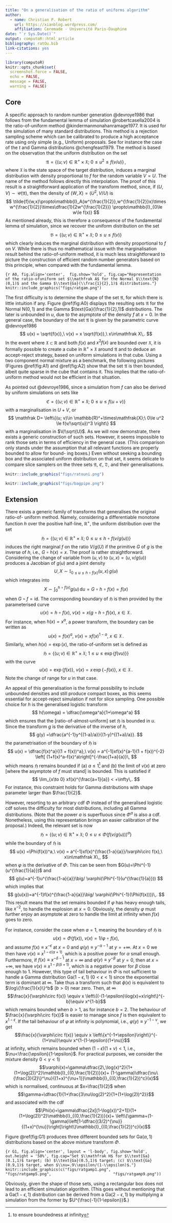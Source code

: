 ```yaml
---
title: "On a generalisation of the ratio of uniforms algorithm"
author:
  - name: Christian P. Robert
    url: https://xianblog.wordpress.com/
    affiliation: Ceremade - Université Paris-Dauphine 
date: "`r Sys.Date()`"
output: computoR::html_article
bibliography: ratOu.bib
link-citations: yes
---
```


```r
library(computoR)
knitr::opts_chunk$set(
  screenshot.force = FALSE, 
  echo = FALSE,
  message = FALSE, 
  warning = FALSE)
```

## Core 

A specific approach to random number generation @devroye1986 that follows from the fundamental lemma of simulation @robertcasella2004 is
the ratio-of-uniform method @kindermanmonahanramage1977. It is used for the simulation of many standard distributions. This method is a rejection sampling scheme which can be calibrated to produce a high acceptance rate using only simple (e.g., Uniform) proposals. See for instance the case of the $t$ and Gamma distributions @chengfeast1979. The method is based on the observation that the uniform distribution on the set
$$
\mathfrak{A} = \left\{(u; v)\in \mathbb{R}^+\times\mathfrak{X};\ 0\le u^2  \le f(v/u) \right\}\,,
$$
where $\mathfrak{X}$ is the state space of the target distribution, induces a marginal distribution with density proportional to $f$ for the random
variable $V=U$. The name of the method follows directly this interpolation. The proof of this result is a straightforward application of the transform
method, since, if $(U,V)\sim\mathcal{U}(\mathfrak A)$, then the density of $(W,X)=(U^2,V/U)$ is
$$
\tilde{f}(w,x)\propto\mathbb{I}_A(w^{\frac{1}{2}},w^{\frac{1}{2}}x)\times w^{\frac{1}{2}}\times\dfrac{1}{2w^{\frac{1}{2}}}
\propto\mathbb{I}_{0\le w\le f(x)}
$$
As mentioned already, this is therefore a consequence of the fundamental lemma of simulation, since we recover the uniform distribution on the set
$$
\mathfrak{B} = \left\{(u; v)\in \mathbb{R}^+\times\mathfrak{X};\ 0\le u  \le f(v) \right\}
$$
which clearly induces the marginal distribution with density proportional to $f$ on $V$. While there is thus no mathematical issue with the marginalisation result behind the ratio-of-uniform method, it is much less straightforward to picture the construction of efficient random number generators based on this principle, when compared with the fundamental lemma.

```{r A0, fig.align='center',  fig.show='hold', fig.cap="Representation of the ratio-ofuniform set $\\mathfrak A$ for the Normal $\\text{N}(0,1)$ and the Gamma $\\text{Ga}(\\frac{1}{2},1)$ distributions."}
knitr::include_graphics("figs/ratgam.png")
```

The first difficulty is to determine the shape of the set $\mathfrak{A}$, for which there is little intuition if any. Figure \@ref(fig:A0) displays the resulting sets $\mathfrak A$ for the Normal $\text{N}(0,1)$ and the Gamma $\text{Ga}(\frac{1}{2},1)$ distributions. The later is unbounded in $u$, due to the asymptote of the density $f$ at $x=0$. In the general case, the boundary of the set $\mathfrak{A}$ is given by the parametric curve @devroye1986
$$
u(x) = \sqrt{f(x)},\ v(x) = x \sqrt{f(x)},\ x\in\mathfrak X\,.
$$
In the event where $\mathfrak{X}\subset \mathbb{R}$ and both $f(x)$ and $x^2f(x)$ are bounded over $\mathfrak{X}$, it is formally possible to create a cube in $\mathbb{R}^+\times\mathfrak{X}$ around $\mathfrak A$ and to deduce an accept-reject strategy, based on uniform simulations in that cube. Using a two component normal mixture as a benchmark, the following pictures (Figures \@ref(fig:A1) and \@ref(fig:A2) show that the set $\mathfrak A$ is then bounded, albeit quite sparse in the cube that contains it. This implies that the ratio-of-uniform method would not be efficient in that situation.

As pointed out @devroye1986, since a simulation from $f$ can also be derived by uniform simulations on sets like
$$
\mathfrak C= \left\{(u; v)\in \mathbb{R}^+\times\mathfrak{X};\ 0\le u  \le f(u+v) \right\}
$$
with a marginalisation in $U + V$, or
$$
\mathfrak D= \left\{(u; v)\in \mathbb{R}^+\times\mathfrak{X};\ 0\le u^2  \le f(v/\sqrt{u})^3 \right\}
$$
with a marginalisation in $V/\sqrt{U}$. As we will now demonstrate, there exists a generic construction of such sets. However, it seems impossible to rank those sets
in terms of efficiency in the general case. (This comparison only stands under the assumption that all relevant functions are properly bounded to allow for bound-
ing boxes.) Even without seeking a bounding box and the associated uniform distribution on that set, it seems delicate to compare slice samplers on the three
sets $\mathfrak A$, $\mathfrak C$, $\mathfrak D$, and their generalisations.

```r
knitr::include_graphics("figs/ratouni.png")
```

```r
knitr::include_graphics("figs/bagpipe.png")
```

## Extension 

There exists a generic family of transforms that generalises the original ratio-of- uniform method. Namely, considering a differentiable monotone function $h$ over
the positive half-line, $\mathbb{R}^+$, the uniform distribution over the set
$$
\mathfrak H = \left\{(u; v)\in \mathbb{R}^+\times\mathfrak{X};\ 0\le u  \le h\circ f(v/g(u)) \right\}
$$
induces the right marginal $f$ on the ratio $V/g(U)$ if the primitive $G$ of $g$ is the inverse of $h$, i.e., $G\circ h(x) = x$. The proof is rather straightforward.
Considering the change of variable from $(u,v)$ to $(u,x)=(u,v/g(u))$ produces a Jacobian of $g(u)$ and a joint density
$$
U,X \sim \mathbb{I}_{0\le u\le h\circ f(x)}(u,x)\,g(u)
$$
which integrates into
$$
X \sim \int_0^{h\circ f(x)} g(u)\,\text{d}u = G\circ h\circ f(x) = f(x)
$$
when $G\circ f =\text{id}$. The corresponding boundary of $\mathfrak H$ is then provided by the parameterised curve
$$
u(x)= h\circ f(x),\ v(x)=x(g\circ h\circ f)(x),\ x\in\mathfrak X\,.
$$
For instance, when $h(x)=x^a$, a power transform, the boundary can be written as
$$
u(x)=f(x)^a,\ v(x)=x f(x)^{1-a},\ x\in\mathfrak X\,.
$$
Similarly, when $h(x)=\exp(x)$, the ratio-of-uniform set is defined as
$$
\mathfrak H = \left\{(u; v)\in \mathbb{R}^+\times\mathfrak{X};\ 1\le u  \le \exp\{f(vu)\} \right\}
$$
with the curve
$$
u(x)=\exp\{f(x)\},\ v(x)=x\,\exp\{-f(x)\},\ x\in\mathfrak X\,.
$$
Note the change of range for $u$ in that case.

An appeal of this generalisation is the formal possibility to include unbounded densities and still produce compact boxes, as this seems essential for
accept-reject simulation if not for slice sampling. One possible choice for $h$ is the generalised logistic transform
$$
h(\omega) = \dfrac{\omega^a}{1+\omega^a} 
$$
which ensures that the [ratio-of-almost-uniform] set $\mathfrak H$ is bounded in $u$. Since the transform $g$ is the derivative of the inverse of $h$,
$$
g(y) =\dfrac{a^{-1}y^{(1-a)/a}}{(1-y)^{(1+a)/a}}.
$$
the parametrisation of the boundary of $\mathfrak H$ is
$$
u(x) = \dfrac{f(x)^a}{(1 + f(x))^a},\ v(x) = a^{-1}xf(x)^{a-1}(1 + f(x))^{-2} \left[
(1+f(x)^a-f(x)^a\right]^{-\frac{1+a}{a}}\,
$$
which means $\mathfrak H$ remains bounded if (a) $a\le 1$^[to ensure boundedness at infinity]
and (b) the limit of $v(x)$ at zero [where the asymptote of $f$ must stand] is bounded. This is satisfied if
$$
\lim_{x\to 0} xf(x)^{\frac{a+1}{a}} < +\infty\,.
$$
For instance, this constraint holds for Gamma distributions with shape parameter larger than $\frac{1}{2}$.

However, resorting to an arbitrary cdf $\Phi$ instead of the generalised logistic cdf solves the difficulty for most distributions, including all Gamma
distributions. (Note that the power $a$ is superfluous since $\Phi^a$ is also a cdf.  Nonetheless, using this representation  brings an easier calibration of the
proposal.) Indeed, the relevant set is now
$$
\mathfrak H = \left\{(u; v)\in \mathbb{R}^+\times\mathfrak{X};\ 0\le u  \le \Phi(f(v/g(u)))^a \right\}
$$
while the boundary of $\mathfrak H$ is
$$
u(x) =\Phi(f(x))^a,\  v(x) = a^{-1}xf(x)^{\frac{1-a}{a}}/\varphi\circ f(x),\ x\in\mathfrak X\,,
$$
when $\varphi$ is the derivative of $\Phi$. This can be seen from $G(u)=\Phi^{-1}(u^{\frac{1}{a}})$ and
$$
g(u)=a^{-1}u^{\frac{1-a}{a}}\big/ \varphi(\Phi^{-1}(u^{\frac{1}{a}}))
$$
which implies that
$$
g(u(x))=a^{-1}f(x)^{\frac{1-a}{a}}\big/ \varphi(\Phi^{-1}(\Phi(f(x))))\,.
$$
This result means that the set remains bounded if $\varphi$ has heavy enough tails, like $x^{-2}$, to handle the explosion at $x = 0$. Obviously, the
density $\varphi$ must further enjoy an asymptote at zero to handle the limit at infinity when $f(x)$ goes to zero.

For instance, consider the case when $a=1$, meaning the boundary of $\mathfrak H$ is
$$
u(x) =\Phi(f(x)),\  v(x) = 1/\varphi\circ f(x),
$$
and assume $f(x)\equiv x^{-\epsilon}$ at $x=0$ and $\varphi(y)\equiv y^{-\alpha-1}$ at $y=+\infty$. At $x=0$ we then have $v(x)\equiv x^{1-\epsilon(\alpha+1)}$, which is a positive power for $\alpha$ small enough. Furthermore, if $f(x)\equiv x^{-\delta-1}$ at $x=\infty$ and $\varphi(y)\equiv y^{-\beta}$ at $y=0$, then at $x=+\infty$, we have $v(x)\equiv x^{1-\beta(\delta+1)}$, which is a negative power for $\beta$ close enough to $1$.
However, this type of tail behaviour in $\Phi$ is not sufficient to handle a Gamma distribution $\text{Ga}(1-\epsilon,1)$ $(0<\epsilon<1)$ since the
exponential term is dominant at $\infty$. Take thus a transform such that $\phi(x)$ is equivalent to $\log\{\frac{1}{x}\}^b$ $(b>0)$ near zero. Then, at $\infty$
$$\frac{x}{\varphi\circ f(x)} \equiv x \left\{(-(1-\epsilon)\log(x)+x\right\}^{-b}\equiv x^{1-b}$$
which remains bounded when $b>1$, as for instance $b=2$. The behaviour of $\frac{x}{\varphi\circ f(x)}$ is easier to manage since $f$ is then equivalent to $x^{1-\epsilon}$. If the tail behaviour of $\varphi$ at infinity is polynomial, i.e., $\varphi(y)\equiv y^{-1-\nu}$, we get 
$$\frac{x}{\varphi\circ f(x)} \equiv x \left\{x^{-1+\epsilon}\right\}^{-(1+\nu)}\equiv x^{1-(1-\epsilon)(1+\nu)}$$
at infinity, which remains bounded when $(1-\epsilon)(1+\nu)<1$, i.e., $\nu<\frac{\epsilon}{1-\epsilon}$. For practical purposes, we consider the mixture density $0<\gamma<1)$
$$\varphi(x)=\gamma\dfrac{2\,\log(x)^2}{1+(1+\log(2))^2}\mathbb{I}_{(0,\frac{1}{2})}(x)+
(1-\gamma)\dfrac{\nu\{\frac{3}{2}\}^\nu}{(1+x)^{\nu+1}}\mathbb{I}_{(0,\frac{1}{2})^c}(x)$$
which is normalised, continuous at $x=\frac{1}{2}$ when
$$\gamma=\dfrac{1}{1+\frac{3\nu\log(2)^2}{1+(1+\log(2))^2}}$$
and associated with the cdf
$$\Phi(x)=\gamma\dfrac{2x[(1-\log(x))^2+1]}{1+(1+\log(2))^2}\mathbb{I}_{(0,\frac{1}{2})}(x)+
  \left\{\gamma+(1-\gamma)\left[1-\dfrac{(3/2)^{\nu}}{(1+x)^{\nu}}\right]\right\}\mathbb{I}_{(0,\frac{1}{2})^c}(x)$$

Figure \@ref(fig:G1) produces three different bounded sets for $\text{Ga}(\alpha,1)$ distributions based on the above mixture
transform $\Phi$.

```{r G1, fig.align='center', layout = 'l-body', fig.show='hold', out.height = '50%', fig.cap="Set $\\mathfrak H$ for $\\text{Ga}(0.1,1)$ target; (b) $\\text{Ga}(0.5,1)$ target; (c) $\\text{Ga}(0.9,1)$ target, when $\\nu=.9\\epsilon/(1-\\epsilon)$."}
knitr::include_graphics(c("figs/ratgamp1.png", 
                          "figs/ratgamp5.png",
                          "figs/ratgamp9.png"))
```

Obviously, given the shape of those sets, using a rectangular box does not lead to an efficient simulation algorithm. (This goes without mentioning that a $\text{Ga}(1-\epsilon,1)$ distribution can be derived from a $\text{Ga}(2-\epsilon,1)$ by multiplying a simulation from the former by $U^{\frac{-1}{1-\epsilon}}$.)


